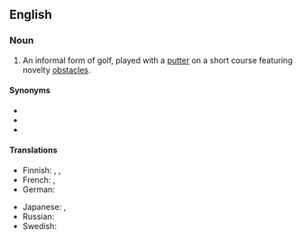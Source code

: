 ==English==

===Noun===
{{wikipedia}}
{{en-noun|-}}

# {{lb|en|golf}} An informal form of golf, played with a [[putter]] on a short course featuring novelty [[obstacle]]s.

====Synonyms====
* {{l|en|crazy golf}}
* {{l|en|putt-putt}}
* {{l|en|Tom Thumb golf}}

====Translations====
{{trans-top|informal form of golf}}
* Finnish: {{t|fi|minigolf}}, {{t|fi|pienoisgolf}}, {{t|fi|ratagolf}}
* French: {{t+|fr|minigolf|m}}, {{t|fr|golf miniature|m}}
* German: {{t+|de|Minigolf|n}}
{{trans-mid}}
* Japanese: {{t|ja|パターゴルフ|tr=patāgorufu|sc=Jpan}}, {{t|ja|ミニゴルフ|tr=minigorufu|sc=Jpan}}
* Russian: {{t|ru|миниго́льф|m}}
* Swedish: {{t+|sv|minigolf|c}}
{{trans-bottom}}